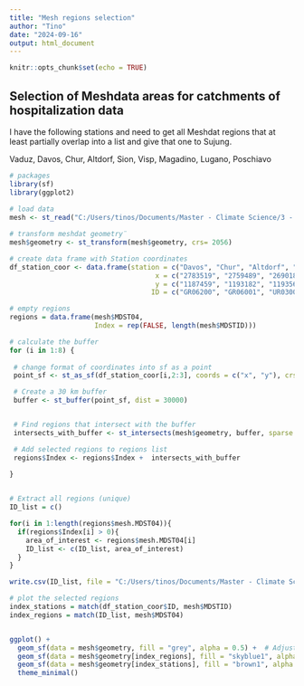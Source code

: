 ```yaml
---
title: "Mesh regions selection"
author: "Tino"
date: "2024-09-16"
output: html_document
---
```


```r
knitr::opts_chunk$set(echo = TRUE)
```

## Selection of Meshdata areas for catchments of hospitalization data


I have the following stations and need to get all Meshdat regions that at least partially overlap into a list and give that one to Sujung.

Vaduz, Davos, Chur, Altdorf, Sion, Visp, Magadino, Lugano, Poschiavo

```r
# packages 
library(sf)
library(ggplot2)
        
# load data
mesh <- st_read("C:/Users/tinos/Documents/Master - Climate Science/3 - Master Thesis/master_thesis/data-raw/MedStat/MEDSTAT_AREAS_2019.shp")

# transform meshdat geometry¨
mesh$geometry <- st_transform(mesh$geometry, crs= 2056)

# create data frame with Station coordinates
df_station_coor <- data.frame(station = c("Davos", "Chur", "Altdorf", "Sion", "Visp", "Magadino", "Lugano", "Poschiavo"),
                                    x = c("2783519", "2759489", "2690181", "2591633", "2631151", "2715480", "2717874", "2801994"),
                                    y = c("1187459", "1193182", "1193564", "1118584", "1128024", "1113161", "1095883", "1136249"),
                                   ID = c("GR06200", "GR06001", "UR03002", "VS09901", "VS09605", "TI08001", "TI08204", "GR06804"))


```

```r
# empty regions
regions = data.frame(mesh$MDST04,
                     Index = rep(FALSE, length(mesh$MDSTID)))

# calculate the buffer
for (i in 1:8) {
  
 # change format of coordinates into sf as a point 
 point_sf <- st_as_sf(df_station_coor[i,2:3], coords = c("x", "y"), crs = st_crs(mesh$geometry))

 # Create a 30 km buffer
 buffer <- st_buffer(point_sf, dist = 30000)


 # Find regions that intersect with the buffer
 intersects_with_buffer <- st_intersects(mesh$geometry, buffer, sparse = FALSE)

 # Add selected regions to regions list 
 regions$Index <- regions$Index +  intersects_with_buffer 
  
}


# Extract all regions (unique)
ID_list = c()

for(i in 1:length(regions$mesh.MDST04)){
  if(regions$Index[i] > 0){
    area_of_interest <- regions$mesh.MDST04[i]
    ID_list <- c(ID_list, area_of_interest)
  }
}

write.csv(ID_list, file = "C:/Users/tinos/Documents/Master - Climate Science/3 - Master Thesis/master_thesis/data/ID_selected_MetRegions.csv")
```




```r
# plot the selected regions
index_stations = match(df_station_coor$ID, mesh$MDSTID)
index_regions = match(ID_list, mesh$MDST04)


ggplot() +
  geom_sf(data = mesh$geometry, fill = "grey", alpha = 0.5) +  # Adjust color and transparency
  geom_sf(data = mesh$geometry[index_regions], fill = "skyblue1", alpha = 0.5) +   # Adjust color and transparency
  geom_sf(data = mesh$geometry[index_stations], fill = "brown1", alpha = 0.5) +
  theme_minimal()

```


